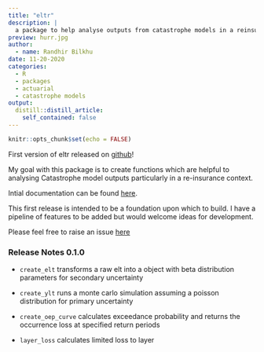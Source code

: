 ```yaml
---
title: "eltr"
description: |
  a package to help analyse outputs from catastrophe models in a reinsurance context   
preview: hurr.jpg
author:
  - name: Randhir Bilkhu
date: 11-20-2020
categories:
  - R
  - packages
  - actuarial
  - catastrophe models
output:
  distill::distill_article:
    self_contained: false
---
```



```r
knitr::opts_chunk$set(echo = FALSE)
```

First version of eltr released on [github](https://github.com/RandhirBilkhu/catr)! 

My goal with this package is to create functions which are helpful to analysing Catastrophe model outputs particularly in a re-insurance context. 

Intial documentation can be found [here](https://randhirbilkhu.github.io/catr/).

This first release is intended to be a foundation upon which to build. I have a pipeline of features to be added but would welcome ideas for development.

Please feel free to raise an issue [here](https://github.com/RandhirBilkhu/catr/issues)

### Release Notes 0.1.0

* `create_elt` transforms a raw elt into a object with beta distribution parameters for secondary uncertainty

* `create_ylt` runs a monte carlo simulation assuming a poisson distribution for primary uncertainty

* `create_oep_curve` calculates exceedance probability and returns the occurrence loss at specified return periods

* `layer_loss` calculates limited loss to layer


